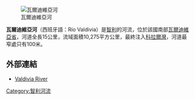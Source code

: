 [[Image:Valdivia.jpg|瓦爾迪維亞河]]

'''瓦爾迪維亞河'''（西班牙語：Río Valdivia）是[[智利|智利]]的河流，位於該國南部[[瓦爾迪維亞省|瓦爾迪維亞省]]，河道全長15公里，流域面積10,275平方公里，最終注入[[科拉爾灣|科拉爾灣]]，河道最窄處只有100米。

==外部連結==
* [https://web.archive.org/web/20080415024328/http://www2.redenlaces.cl/webeducativos/hidrografia/zona4/cuenca2.htm  Valdivia River]

{{coord|39.878852|S|73.384824|W|type:river_region:CL_scale:100000_source:ruwiki|display=title}}

{{Chile-geo-stub}}
[[Category:智利河流|Category:智利河流]]